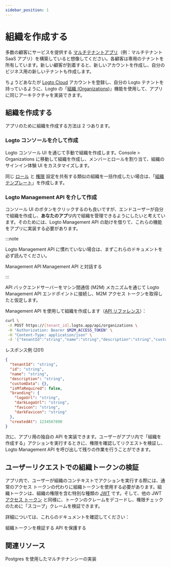 ```yaml
---
sidebar_position: 1
---
```


# 組織を作成する

多数の顧客にサービスを提供する [マルチテナントアプリ](https://auth.wiki/multi-tenancy)（例：マルチテナント SaaS アプリ）を構築していると想像してください。各顧客は専用のテナントを所有しています。新しい顧客が到着すると、新しいアカウントを作成し、自分のビジネス用の新しいテナントも作成します。

ちょうどあなたが [Logto Cloud](https://cloud.logto.io/) アカウントを登録し、自分の Logto テナントを持っているように、Logto の「[組織 (Organizations)](/organizations)」機能を使用して、アプリに同じアーキテクチャを実装できます。

## 組織を作成する

アプリのために組織を作成する方法は 2 つあります。

### Logto コンソールを介して作成

Logto コンソール UI を通じて手動で組織を作成します。<CloudLink to="/organizations">Console > Organizations</CloudLink> に移動して組織を作成し、メンバーとロールを割り当て、組織のサインイン体験 UI をカスタマイズします。

同じ [ロール](/authorization/organization-template/configure-organization-template#create-organization-role) と [権限](/authorization/organization-template/configure-organization-template#create-organization-permission) 設定を共有する類似の組織を一括作成したい場合は、「[組織テンプレート](/authorization/organization-template)」を作成します。

### Logto Management API を介して作成

コンソール UI のボタンをクリックするのも良いですが、エンドユーザーが自分で組織を作成し、**あなたのアプリ**内で組織を管理できるようにしたいと考えています。そのためには、Logto Management API の助けを借りて、これらの機能をアプリに実装する必要があります。

:::note

Logto Management API に慣れていない場合は、まずこれらのドキュメントを必ず読んでください。

<Url href="/concepts/core-service/#management-api">Management API</Url>
<Url href="/integrate-logto/interact-with-management-api">Management API と対話する</Url>

:::

API バックエンドサーバーをマシン間通信 (M2M) メカニズムを通じて Logto Management API エンドポイントに接続し、M2M アクセス トークンを取得したと仮定します。

Management API を使用して組織を作成します（[API リファレンス](https://openapi.logto.io/operation/operation-createorganization)）：

```bash
curl \
 -X POST https://[tenant_id].logto.app/api/organizations \
 -H "Authorization: Bearer $M2M_ACCESS_TOKEN" \
 -H "Content-Type: application/json" \
 -d '{"tenantId":"string","name":"string","description":"string","customData":{},"isMfaRequired":false,"branding":{"logoUrl":"string","darkLogoUrl":"string","favicon":"string","darkFavicon":"string"},"createdAt":1234567890}'
```

レスポンス例 (201)

```json
{
  "tenantId": "string",
  "id": "string",
  "name": "string",
  "description": "string",
  "customData": {},
  "isMfaRequired": false,
  "branding": {
    "logoUrl": "string",
    "darkLogoUrl": "string",
    "favicon": "string",
    "darkFavicon": "string"
  },
  "createdAt": 1234567890
}
```

次に、アプリ用の独自の API を実装できます。ユーザーがアプリ内で「組織を作成する」アクションを実行するときに、権限を確認してリクエストを検証し、Logto Management API を呼び出して残りの作業を行うことができます。

## ユーザーリクエストでの組織トークンの検証

アプリ内で、ユーザーが組織のコンテキストでアクションを実行する際には、通常のアクセス トークンの代わりに組織トークンを使用する必要があります。組織トークンは、組織の権限を含む特別な種類の [JWT](https://auth.wiki/jwt) です。そして、他の JWT [アクセス トークン](https://auth.wiki/access-token) と同様に、トークンのクレームをデコードし、権限チェックのために「スコープ」クレームを検証できます。

詳細については、これらのドキュメントを確認してください：

<Url href="/authorization/organization-template/protect-organization-resources">
  組織トークンを検証する
</Url>
<Url href="/authorization/api-resources/protect-your-api">API を保護する</Url>

## 関連リソース

<Url href="https://blog.logto.io/implement-multi-tenancy">
  Postgres を使用したマルチテナンシーの実装
</Url>
